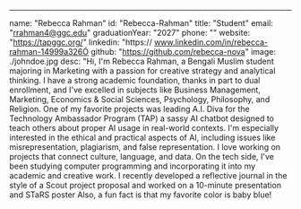 ---
name: "Rebecca Rahman"
id: "Rebecca-Rahman"
title: "Student"
email: "rrahman4@ggc.edu"
graduationYear: "2027"
phone: ""
website: "https://tapggc.org/"
linkedin: "https:// www.linkedin.com/in/rebecca-rahman-14999a326Ó
github: "https://github.com/rebecca-nova"
image: ./johndoe.jpg
desc: "Hi, I'm Rebecca Rahman, a Bengali Muslim student majoring in Marketing with a passion for creative strategy and analytical thinking. I have a strong academic foundation, thanks in part to dual enrollment, and I've excelled in subjects like Business Management, Marketing, Economics & Social Sciences, Psychology, Philosophy, and Religion.
One of my favorite projects was leading A.I. Diva for the Technology Ambassador Program (TAP) a sassy AI chatbot designed to teach others about proper AI usage in real-world contexts. I'm especially interested in the ethical and practical aspects of AI, including issues like misrepresentation, plagiarism, and false representation.
I love working on projects that connect culture, language, and data. On the tech side, I've been studying computer programming and incorporating it into my academic and creative work. I recently developed a reflective journal in the style of a Scout project proposal and  worked on a 10-minute presentation and STaRS poster 
Also, a fun fact is that my favorite color is baby blue!
